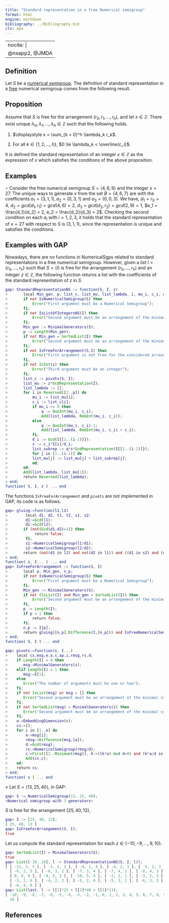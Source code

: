 ```yaml
---
title: "Standard representation in a free Numerical semigroup"
format: html
engine: markdown
bibliography: ../Bibliography.bib
cls: apa
---
```


---
nocite: |
  @nsapp2, @JMDA
---

## Definition

Let $S$ be a [numerical semigroup](Numerical-semigroup.qmd). The definition of standard representation in a [free](../Families-NS/NS-free.qmd) numerical semigroup comes from the following result.

::: {.callout-note appearance="minimal"}
## Proposition

Assume that $S$ is free for the arrangement $(r_0, r_1, \ldots, r_h)$, and let $x \in \mathbb{Z}$. There exist unique $\lambda_0, \lambda_1, \ldots, \lambda_h \in \mathbb{Z}$ such that the following holds.

1.  $\displaystyle x = \sum_{k = 0}^h \lambda_k r_k$.

2.  For all $k \in \{1, 2, \ldots, h\}$, $0 \le \lambda_k < \overline{c_i}$.
:::

It is defined the standard representation of an integer $x \in \mathbb{Z}$ as the expression of $x$ which satisfies the conditions of the above proposition.

## Examples

$\circ$ Consider the free numerical semigroup $S = \langle 4, 6, 9 \rangle$ and the integer $x = 27$. The unique ways to generate $x$ from the set $B = \{4, 6, 7\}$ are with the coefficients $a_1 = (3, 1, 1), a_2 = (0, 3, 1)$ and $a_3 = (0, 0, 3)$. We have, $d_1 = r_0 = 4$, $d_2 = gcd(d_1, r_1) = gcd(4, 6) = 2$, $d_3 = gcd(d_2, r_2) = gcd(2, 9) = 1$, $e_1 = \frac{d_1}{d_2} = 2, e_2 = \frac{d_2}{d_3} = 2$. Checking the second condition on each $a_i$ with $i = 1,2,3$, it holds that the standard representation of $x = 27$ with respect to $S$ is $(3, 1, 1)$, since the representation is unique and satisfies the conditions.

## Examples with GAP

Nowadays, there are no functions in NumericalSgps related to standard representations in a free numerical semigroup. However, given a list $I = \{r_0, \ldots, r_h\}$ such that $S = \langle I \rangle$ is free for the arrangement $(r_0, \ldots, r_h)$ and an integer $z \in \mathbb{Z}$, the following function returns a list with the coefficients of the standard representation of $z$ in $S$.

``` gap
gap> StandardRepresentationNS := function(S, I, z)
>       local Min_gen, p, list_c, list_mu, list_lambda, i, mu_i, c_i, q, j, d_i, s, list_subrep;
>       if not IsNumericalSemigroup(S) then
>           Error("First argument must be a Numerical Semigroup");
>       fi;
>       if not IsListOfIntegersNS(I) then
>           Error("Second argument must be an arrangement of the minimal system of generators of the first argument");
>       fi;
>       Min_gen := MinimalGenerators(S);
>       p := Length(Min_gen);
>       if not Min_gen = SortedList(I) then
>           Error("Second argument must be an arrangement of the minimal system of generators of the first argument");
>       fi;
>       if not IsFreeForArrangement(S,I) then
>           Error("First argument is not free for the considered arrangement");
>       fi;
>       if not IsInt(z) then
>           Error("Third argument must be an integer");
>       fi;
>       list_c := pivots(S, I);
>       list_mu := z*GcdRepresentation(I);
>       list_lambda := [];
>       for i in Reversed([2..p]) do
>           mu_i := list_mu[i];
>           c_i := list_c[i];
>           if mu_i >= 0 then
>               q := QuoInt(mu_i, c_i);
>               Add(list_lambda, RemInt(mu_i, c_i));
>           else
>               q := QuoInt(mu_i, c_i)-1;
>               Add(list_lambda, RemInt(mu_i, c_i) + c_i);         
>           fi;
>           d_i := Gcd(I{[1..(i-1)]});
>           s := c_i*I[i]/d_i;
>           list_subrep := q*s*GcdRepresentation(I{[1..(i-1)]});
>           for j in [1..(i-1)] do
>           list_mu[j] := list_mu[j] + list_subrep[j];
>           od;
>       od;
>       Add(list_lambda, list_mu[1]);
>       return Reversed(list_lambda);
> end;
function( S, I, z ) ... end
```

The functions `IsFreeForArrangement` and `pivots` are not implemented in GAP, its code is as follows.

``` gap
gap> gluing:=function(l1,l2)
>        local d1, d2, t1, t2, s1, s2;
>        d1:=Gcd(l1);
>        d2:=Gcd(l2);
>       if (not(Gcd(d1,d2)=1)) then
>            return false;
>        fi;
>        s1:=NumericalSemigroup(l1/d1);
>        s2:=NumericalSemigroup(l2/d2);
>       return (not(d1 in l2) and not(d2 in l1)) and ((d1 in s2) and (d2 in s1));
> end;
function( s, I... ) ... end
gap> IsFreeForArrangement := function(S, I)
>       local p, Min_gen, n_p;
>       if not IsNumericalSemigroup(S) then
>           Error("First argument must be a Numerical Semigroup");
>       fi;
>       Min_gen := MinimalGenerators(S);
>       if not (IsList(I) and Min_gen = SortedList(I)) then
>           Error("Second argument must be an arrangement of the minimal system of generators of the first argument");
>       fi;
>       p := Length(I);
>       if p = 1 then 
>           return false; 
>       fi;
>       n_p := I[p];
>       return gluing([n_p],Difference(I,[n_p])) and IsFreeNumericalSemigroup(NumericalSemigroup(Difference(I,[n_p])/Gcd(Difference(I,[n_p]))));
> end;
function( S, I ) ... end
```

``` gap
gap> pivots:=function(s, I...)
>    local cs,msg,e,a,c,ap,i,rmsg,rs,d;
>    if Length(I) = 0 then
>       msg:=MinimalGenerators(s);
>    elif Length(I) = 1 then
>       msg:=I[1];
>    else
>       Error("The number of arguments must be one or two");
>    fi;
>    if not IsList(msg) or msg = [] then
>       Error("Second argument must be an arrangement of the minimal system of generators of the first argument");
>    fi;
>    if not SortedList(msg) = MinimalGenerators(s) then
>       Error("Second argument must be an arrangement of the minimal system of generators of the first argument");
>    fi;   
>    e:=EmbeddingDimension(s);
>    cs:=[]; 
>    for i in [1..e] do
>        a:=msg[i];
>        rmsg:=Difference(msg,[a]);
>        d:=Gcd(rmsg);
>        rs:=NumericalSemigroup(rmsg/d);
>        c:=First([2..Minimum(rmsg)], k->((k*a) mod d=0) and (k*a/d in rs));
>        Add(cs,c);
>    od;
>    return cs;
> end;
function( s ) ... end
```

$\diamond$ Let $S = \langle 13, 25, 40 \rangle$, in GAP:

``` gap
gap> S := NumericalSemigroup(13, 25, 40);
<Numerical semigroup with 3 generators>
```

$S$ is free for the arrangement $\{25, 40, 13\}$,

``` gap
gap> I := [25, 40, 13];
[ 25, 40, 13 ]
gap> IsFreeForArrangement(S, I);
true
```

Let us compute the standard representation for each $z \in \{-10, -9, \ldots, 9, 10\}$.

``` gap
gap> SortedList(I) = MinimalGenerators(S);
true
gap> List([-10..10], l -> StandardRepresentationNS(S, I, l));
[ [ -11, 5, 5 ], [ -3, 1, 2 ], [ -4, 1, 4 ], [ -4, 2, 1 ], [ -5, 2, 3 ],
  [ -6, 2, 5 ], [ -6, 3, 2 ], [ -7, 3, 4 ], [ -7, 4, 1 ], [ -8, 4, 3 ],
  [ 0, 0, 0 ], [ -9, 5, 2 ], [ -10, 5, 4 ], [ -2, 1, 1 ], [ -3, 1, 3 ],
  [ -3, 2, 0 ], [ -4, 2, 2 ], [ -5, 2, 4 ], [ -5, 3, 1 ], [ -6, 3, 3 ],
  [ -6, 4, 0 ] ]
gap> List(last, l -> l[1]*25 + l[2]*40 + l[3]*13);
[ -10, -9, -8, -7, -6, -5, -4, -3, -2, -1, 0, 1, 2, 3, 4, 5, 6, 7, 8, 9,
  10 ]
```

## References


::: {#refs}

:::
